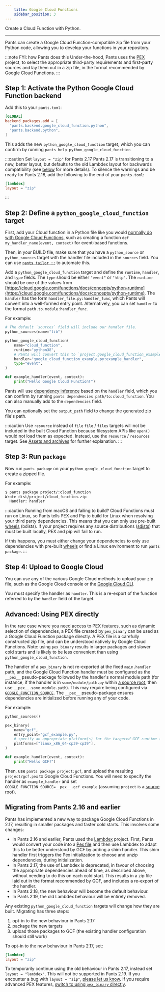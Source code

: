 ```yaml
---
    title: Google Cloud Functions
    sidebar_position: 3
---
```


Create a Cloud Function with Python.

---

Pants can create a Google Cloud Function-compatible zip file from your Python code, allowing you to develop your functions in your repository.

:::note FYI: how Pants does this
Under-the-hood, Pants uses the [PEX](https://github.com/pantsbuild/pex) project, to select the appropriate third-party requirements and first-party sources and lay them out in a zip file, in the format recommended by Google Cloud Functions.
:::

## Step 1: Activate the Python Google Cloud Function backend

Add this to your `pants.toml`:

```toml title="pants.toml"
[GLOBAL]
backend_packages.add = [
  "pants.backend.google_cloud_function.python",
  "pants.backend.python",
]
```

This adds the new `python_google_cloud_function` target, which you can confirm by running `pants help python_google_cloud_function `

:::caution Set `layout = "zip"` for Pants 2.17
Pants 2.17 is transitioning to a new, better layout, but defaults to the old Lambdex layout for backwards compatibility (see [below](#migrating-from-pants-216-and-earlier) for more details). To silence the warnings and be ready for Pants 2.18, add the following to the end of your `pants.toml`:

```toml title="pants.toml"
[lambdex]
layout = "zip"
```

:::

## Step 2: Define a `python_google_cloud_function ` target

First, add your Cloud function in a Python file like you would [normally do with Google Cloud Functions](https://cloud.google.com/functions/docs/first-python), such as creating a function `def my_handler_name(event, context)` for event-based functions.

Then, in your BUILD file, make sure that you have a `python_source` or `python_sources` target with the handler file included in the `sources` field. You can use [`pants tailor ::`](../../getting-started/getting-started/initial-configuration.mdx#5-generate-build-files) to automate this.

Add a `python_google_cloud_function` target and define the `runtime`, `handler`, and `type` fields. The `type` should be either `"event"` or `"http"`. The `runtime` should be one of the values from [https://cloud.google.com/functions/docs/concepts/python-runtime](https://cloud.google.com/functions/docs/concepts/python-runtime). The `handler` has the form `handler_file.py:handler_func`, which Pants will convert into a well-formed entry point. Alternatively, you can set `handler` to the format `path.to.module:handler_func`.

For example:

```python title="project/BUILD"
# The default `sources` field will include our handler file.
python_sources(name="lib")

python_google_cloud_function(
    name="cloud_function",
    runtime="python38",
    # Pants will convert this to `project.google_cloud_function_example:example_handler`.
    handler="google_cloud_function_example.py:example_handler",
    type="event",
)
```

```python title="project/google_cloud_function_example.py"
def example_handler(event, context):
    print("Hello Google Cloud Function!")
```

Pants will use [dependency inference](../../using-pants/key-concepts/targets-and-build-files.mdx) based on the `handler` field, which you can confirm by running `pants dependencies path/to:cloud_function`. You can also manually add to the `dependencies` field.

You can optionally set the `output_path` field to change the generated zip file's path.

:::caution Use `resource` instead of `file`
`file` / `files` targets will not be included in the built Cloud Function because filesystem APIs like `open()` would not load them as expected. Instead, use the `resource` / `resources` target. See [Assets and archives](../../using-pants/assets-and-archives.mdx) for further explanation.
:::

## Step 3: Run `package`

Now run `pants package` on your `python_google_cloud_function` target to create a zipped file.

For example:

```bash
$ pants package project/:cloud_function
Wrote dist/project/cloud_function.zip
  Handler: handler
```

:::caution Running from macOS and failing to build?
Cloud Functions must run on Linux, so Pants tells PEX and Pip to build for Linux when resolving your third party dependencies. This means that you can only use pre-built [wheels](https://packaging.python.org/glossary/#term-wheel) (bdists). If your project requires any source distributions ([sdists](https://packaging.python.org/glossary/#term-source-distribution-or-sdist)) that must be built locally, PEX and pip will fail to run.

If this happens, you must either change your dependencies to only use dependencies with pre-built [wheels](https://pythonwheels.com) or find a Linux environment to run `pants package`.
:::

## Step 4: Upload to Google Cloud

You can use any of the various Google Cloud methods to upload your zip file, such as the Google Cloud console or the [Google Cloud CLI](https://cloud.google.com/functions/docs/deploying/filesystem#deploy_using_the_gcloud_tool).

You must specify the handler as `handler`. This is a re-export of the function referred to by the `handler` field of the target.

## Advanced: Using PEX directly

In the rare case where you need access to PEX features, such as dynamic selection of dependencies, a PEX file created by `pex_binary` can be used as a Google Cloud Function package directly. A PEX file is a carefully constructed zip file, and can be understood natively by Google Cloud Functions. Note: using `pex_binary` results in larger packages and slower cold starts and is likely to be less convenient than using `python_google_cloud_function`.

The handler of a `pex_binary` is not re-exported at the fixed `main.handler` path, and the Google Cloud Function handler must be configured as the `__pex__` pseudo-package followed by the handler's normal module path (for instance, if the handler is in `some/module/path.py` within [a source root](../../using-pants/key-concepts/source-roots.mdx), then use `__pex__.some.module.path`). This may require being configured via [`GOOGLE_FUNCTION_SOURCE`](https://cloud.google.com/docs/buildpacks/service-specific-configs#google_function_source). The `__pex__` pseudo-package ensures dependencies are initialized before running any of your code.

For example:

```python title="project/BUILD"
python_sources()

pex_binary(
    name="gcf",
    entry_point="gcf_example.py",
    # specify an appropriate platform(s) for the targeted GCF runtime (complete_platforms works too)
    platforms=["linux_x86_64-cp39-cp39"],
)
```

```python title="project/gcf_example.py"
def example_handler(event, context):
    print("Hello GCF!")
```

Then, use `pants package project:gcf`, and upload the resulting `project/gcf.pex` to Google Cloud Functions. You will need to specify the handler as `example_handler` and set `GOOGLE_FUNCTION_SOURCE=__pex__.gcf_example` (assuming `project` is a [source root](../../using-pants/key-concepts/source-roots.mdx)).

## Migrating from Pants 2.16 and earlier

Pants has implemented a new way to package Google Cloud Functions in 2.17, resulting in smaller packages and faster cold starts. This involves some changes:

- In Pants 2.16 and earlier, Pants used the [Lambdex](https://github.com/pantsbuild/lambdex) project. First, Pants would convert your code into a [Pex file](../python-overview/pex-files.mdx) and then use Lambdex to adapt this to be better understood by GCF by adding a shim handler. This shim handler first triggers the Pex initialization to choose and unzip dependencies, during initialization.
- In Pants 2.17, the use of Lambdex is deprecated, in favour of choosing the appropriate dependencies ahead of time, as described above, without needing to do this on each cold start. This results in a zip file laid out in the format recommended by GCF, and includes a re-export of the handler.
- In Pants 2.18, the new behaviour will become the default behaviour.
- In Pants 2.19, the old Lambdex behaviour will be entirely removed.

Any existing `python_google_cloud_function` targets will change how they are built. Migrating has three steps:

1. opt-in to the new behaviour in Pants 2.17
2. package the new targets
3. upload those packages to GCF (the existing handler configuration should still work)

To opt-in to the new behaviour in Pants 2.17, set:

```toml pants.toml
[lambdex]
layout = "zip"
```

To temporarily continue using the old behaviour in Pants 2.17, instead set `layout = "lambdex"`. This will not be supported in Pants 2.19. If you encounter a bug with `layout = "zip"`, [please let us know](https://github.com/pantsbuild/pants/issues/new/choose). If you require advanced PEX features, [switch to using `pex_binary` directly](#advanced-using-pex-directly).
